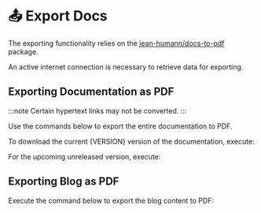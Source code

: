
# 📤 Export Docs

The exporting functionality relies on the
[jean-humann/docs-to-pdf](https://github.com/jean-humann/docs-to-pdf) package.

An active internet connection is necessary to retrieve data for exporting.

## Exporting Documentation as PDF

:::note
Certain hypertext links may not be converted.
:::

Use the commands below to export the entire documentation to PDF.

To download the current {VERSION} version of the documentation, execute:

<ExportingDocsBlock version={VERSION} />

For the upcoming unreleased version, execute:

<ExportingDocsBlock next />

## Exporting Blog as PDF

Execute the command below to export the blog content to PDF:

<ExportingBlogBlock />
